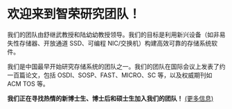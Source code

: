# 欢迎来到智荣研究团队！

我们的团队由舒继武教授和陆幼幼教授领导。我们的目标是利用新兴设备（如非易失性存储器、开放通道 SSD、可编程 NIC/交换机）构建高效可靠的存储系统软件。

我们是中国最早开始研究存储系统的团队之一。我们的团队在国际会议上发表了约一百篇论文，包括 OSDI、SOSP、FAST、MICRO、SC 等，以及权威期刊如 ACM TOS 等。

<HomeCarousel />

**我们正在寻找热情的新博士生、博士后和硕士生加入我们的团队！** [(更多信息)](/joinus)